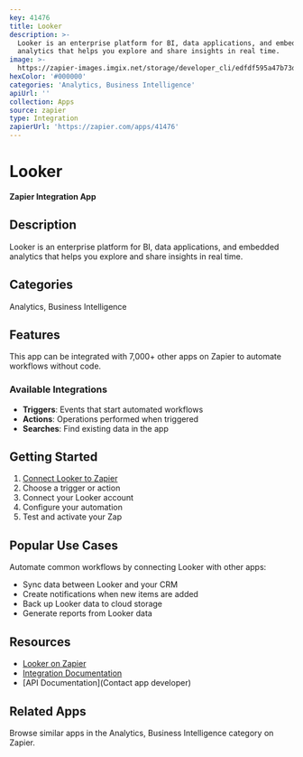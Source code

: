 ```yaml
---
key: 41476
title: Looker
description: >-
  Looker is an enterprise platform for BI, data applications, and embedded
  analytics that helps you explore and share insights in real time.
image: >-
  https://zapier-images.imgix.net/storage/developer_cli/edfdf595a47b73d8fc08b318e865a907.png?auto=format%2Ccompress&ixlib=python-3.0.0&q=50
hexColor: '#000000'
categories: 'Analytics, Business Intelligence'
apiUrl: ''
collection: Apps
source: zapier
type: Integration
zapierUrl: 'https://zapier.com/apps/41476'
---
```

# Looker

**Zapier Integration App**

## Description

Looker is an enterprise platform for BI, data applications, and embedded analytics that helps you explore and share insights in real time.

## Categories

Analytics, Business Intelligence

## Features

This app can be integrated with 7,000+ other apps on Zapier to automate workflows without code.

### Available Integrations

- **Triggers**: Events that start automated workflows
- **Actions**: Operations performed when triggered
- **Searches**: Find existing data in the app

## Getting Started

1. [Connect Looker to Zapier](https://zapier.com/apps/41476)
2. Choose a trigger or action
3. Connect your Looker account
4. Configure your automation
5. Test and activate your Zap

## Popular Use Cases

Automate common workflows by connecting Looker with other apps:

- Sync data between Looker and your CRM
- Create notifications when new items are added
- Back up Looker data to cloud storage
- Generate reports from Looker data

## Resources

- [Looker on Zapier](https://zapier.com/apps/41476)
- [Integration Documentation](https://zapier.com/apps/41476/integrations)
- [API Documentation](Contact app developer)

## Related Apps

Browse similar apps in the Analytics, Business Intelligence category on Zapier.
